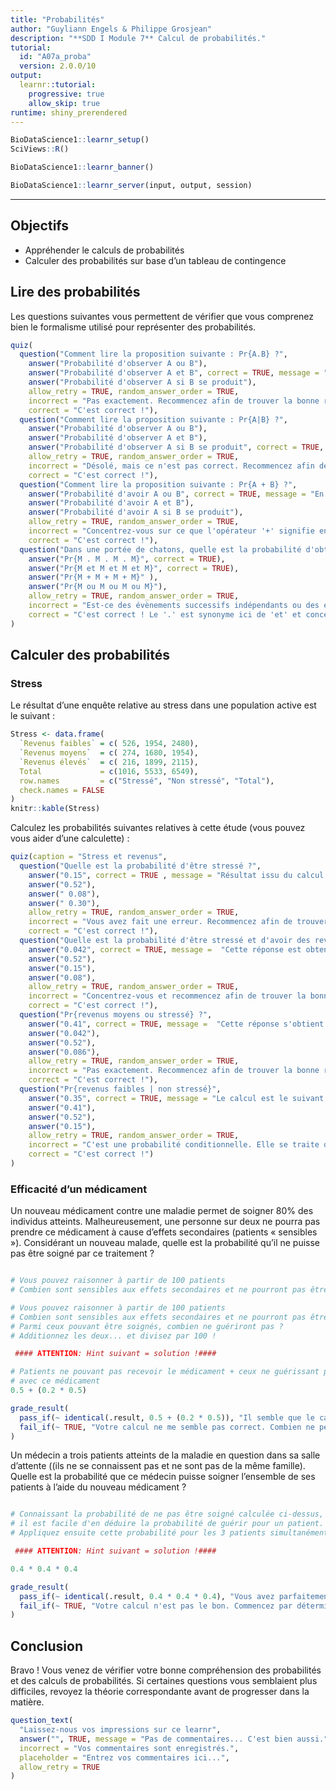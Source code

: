 ```yaml
---
title: "Probabilités"
author: "Guyliann Engels & Philippe Grosjean"
description: "**SDD I Module 7** Calcul de probabilités."
tutorial:
  id: "A07a_proba"
  version: 2.0.0/10
output:
  learnr::tutorial:
    progressive: true
    allow_skip: true
runtime: shiny_prerendered
---
```


```r
BioDataScience1::learnr_setup()
SciViews::R()
```

```r
BioDataScience1::learnr_banner()
```

```r
BioDataScience1::learnr_server(input, output, session)
```

----

## Objectifs

- Appréhender le calculs de probabilités
- Calculer des probabilités sur base d'un tableau de contingence

## Lire des probabilités

Les questions suivantes vous permettent de vérifier que vous comprenez bien le formalisme utilisé pour représenter des probabilités.

```r
quiz(
  question("Comment lire la proposition suivante : Pr{A.B} ?",
    answer("Probabilité d'observer A ou B"),
    answer("Probabilité d'observer A et B", correct = TRUE, message = "Probabilité d'évènements successifs indépendants qui se produisent simultanément"),
    answer("Probabilité d'observer A si B se produit"),
    allow_retry = TRUE, random_answer_order = TRUE,
    incorrect = "Pas exactement. Recommencez afin de trouver la bonne réponse.",
    correct = "C'est correct !"),
  question("Comment lire la proposition suivante : Pr{A|B} ?",
    answer("Probabilité d'observer A ou B"),
    answer("Probabilité d'observer A et B"),
    answer("Probabilité d'observer A si B se produit", correct = TRUE, message = "Ici, nous avons une probabilité conditionnelle que A se produise, sachant que B s'est produit"),
    allow_retry = TRUE, random_answer_order = TRUE,
    incorrect = "Désolé, mais ce n'est pas correct. Recommencez afin de trouver la bonne réponse",
    correct = "C'est correct !"),
  question("Comment lire la proposition suivante : Pr{A + B} ?",
    answer("Probabilité d'avoir A ou B", correct = TRUE, message = "En calcul de probabilité, l'addition signifie que l'on considère la probabilité que l'un parmi plusieurs évènements disjoints se produise"),
    answer("Probabilité d'avoir A et B"),
    answer("Probabilité d'avoir A si B se produit"),
    allow_retry = TRUE, random_answer_order = TRUE,
    incorrect = "Concentrez-vous sur ce que l'opérateur '+' signifie en calcul des probabilités. Recommencez afin de trouver la bonne réponse",
    correct = "C'est correct !"),
  question("Dans une portée de chatons, quelle est la probabilité d'obtenir quatre mâles Pr{M}, sachant que le sex ratio est exactement de 1:1 ?",
    answer("Pr{M . M . M . M}", correct = TRUE),
    answer("Pr{M et M et M et M}", correct = TRUE),
    answer("Pr{M + M + M + M}" ),
    answer("Pr{M ou M ou M ou M}"),
    allow_retry = TRUE, random_answer_order = TRUE,
    incorrect = "Est-ce des évènements successifs indépendants ou des évènements dépendants, réfléchissez. Recommencez afin de trouver la bonne réponse",
    correct = "C'est correct ! Le '.' est synonyme ici de 'et' et concerne des évènements indépendants successifs.")
)
```

## Calculer des probabilités

### Stress

Le résultat d'une enquête relative au stress dans une population active est le suivant\ : 

```r
Stress <- data.frame(
  `Revenus faibles` = c( 526, 1954, 2480),
  `Revenus moyens`  = c( 274, 1680, 1954),
  `Revenus élevés`  = c( 216, 1899, 2115),
  Total             = c(1016, 5533, 6549),
  row.names         = c("Stressé", "Non stressé", "Total"),
  check.names = FALSE
)
knitr::kable(Stress)
```

Calculez les probabilités suivantes relatives à cette étude (vous pouvez vous aider d'une calculette)\ :

```r
quiz(caption = "Stress et revenus",
  question("Quelle est la probabilité d'être stressé ?",
    answer("0.15", correct = TRUE , message = "Résultat issu du calcul suivant : 1016/6549, total stressés sur total général"),
    answer("0.52"),
    answer(" 0.08"),
    answer(" 0.30"),
    allow_retry = TRUE, random_answer_order = TRUE,
    incorrect = "Vous avez fait une erreur. Recommencez afin de trouver la bonne réponse",
    correct = "C'est correct !"),
  question("Quelle est la probabilité d'être stressé et d'avoir des revenus moyens ?",
    answer("0.042", correct = TRUE, message =  "Cette réponse est obtenue comme suit : 274/6549, nombre de stressés à revenus moyens sur le total général"),
    answer("0.52"),
    answer("0.15"),
    answer("0.08"),
    allow_retry = TRUE, random_answer_order = TRUE,
    incorrect = "Concentrez-vous et recommencez afin de trouver la bonne réponse",
    correct = "C'est correct !"),
  question("Pr{revenus moyens ou stressé} ?",
    answer("0.41", correct = TRUE, message =  "Cette réponse s'obtient en effet comme ceci : (1954/6549) + (1016/6549) - (274/6549), probabilité d'être stressé + probabilité d'avoir des revenus moyens. Mais les stressés à revenus moyens sont ici comptabilisés deux fois... donc on doit les soustraire un fois du calcul"),
    answer("0.042"),
    answer("0.52"),
    answer("0.086"),
    allow_retry = TRUE, random_answer_order = TRUE,
    incorrect = "Pas exactement. Recommencez afin de trouver la bonne réponse",
    correct = "C'est correct !"),
  question("Pr{revenus faibles | non stressé}",
    answer("0.35", correct = TRUE, message = "Le calcul est le suivant : 1954/5533, ici, nous considérons uniquement la population de non stressés. Donc on divise les revenus faibles par le total de non stressés et pas par le total général."),
    answer("0.41"),
    answer("0.52"),
    answer("0.15"),
    allow_retry = TRUE, random_answer_order = TRUE,
    incorrect = "C'est une probabilité conditionnelle. Elle se traite d'une façon particulière dans un tableau de contingence. Recommencez afin de trouver la bonne réponse",
    correct = "C'est correct !")
)
```

### Efficacité d'un médicament

Un nouveau médicament contre une maladie permet de soigner 80% des individus atteints. Malheureusement, une personne sur deux ne pourra pas prendre ce médicament à cause d’effets secondaires (patients « sensibles »). Considérant un nouveau malade, quelle est la probabilité qu’il ne puisse pas être soigné par ce traitement ?

```r

```

```r
# Vous pouvez raisonner à partir de 100 patients
# Combien sont sensibles aux effets secondaires et ne pourront pas être soignés ?
```

```r
# Vous pouvez raisonner à partir de 100 patients
# Combien sont sensibles aux effets secondaires et ne pourront pas être soignés ?
# Parmi ceux pouvant être soignés, combien ne guériront pas ?
# Additionnez les deux... et divisez par 100 !

 #### ATTENTION: Hint suivant = solution !####
```

```r
# Patients ne pouvant pas recevoir le médicament + ceux ne guérissant pas
# avec ce médicament
0.5 + (0.2 * 0.5)
```

```r
grade_result(
  pass_if(~ identical(.result, 0.5 + (0.2 * 0.5)), "Il semble que le calcul des probabilités n'a plus de secrets pour vous. Nous avons deux sous-populations indépendantes : celle qui peut recevoir le médicament et celle qui ne le peut pas (nous additionons donc les probabilités respectives). Parmi ceux qui reçoivent le médicament, 20% d'entre eux ne guérissent pas (nous multiplions la probabilité d'appartenir à la sous-population qui peut recevoir le médicament avec la probabilité de ne pas guérir si on reçoit ce médicament)."),
  fail_if(~ TRUE, "Votre calcul ne me semble pas correct. Combien ne peuvent recevoir le médicament, combien n'y réagissent pas positivement ? C'est la clé.")
)
```

Un médecin a trois patients atteints de la maladie en question dans sa salle d’attente ((ils ne se connaissent pas et ne sont pas de la même famille). Quelle est la probabilité que ce médecin puisse soigner l’ensemble de ses patients à l'aide du nouveau médicament ?

```r

```

```r
# Connaissant la probabilité de ne pas être soigné calculée ci-dessus,
# il est facile d'en déduire la probabilité de guérir pour un patient.
# Appliquez ensuite cette probabilité pour les 3 patients simultanément.

 #### ATTENTION: Hint suivant = solution !####
```

```r
0.4 * 0.4 * 0.4
```

```r
grade_result(
  pass_if(~ identical(.result, 0.4 * 0.4 * 0.4), "Vous avez parfaitement compris le principe. Pr{guérison} = 1 - Pr{non guérison} pour un patient. Comme ce sont des évènements indépendants pour les trois patients, nous devons ensuite multiplier les probabilités de chaque patient entre elles."),
  fail_if(~ TRUE, "Votre calcul n'est pas le bon. Commencez par déterminer la probabilité pour un patient. Ensuite appliquez-là pour les trois ensemble.")
)
```

## Conclusion

Bravo ! Vous venez de vérifier votre bonne compréhension des probabilités et des calculs de probabilités. Si certaines questions vous semblaient plus difficiles, revoyez la théorie correspondante avant de progresser dans la matière.

```r
question_text(
  "Laissez-nous vos impressions sur ce learnr",
  answer("", TRUE, message = "Pas de commentaires... C'est bien aussi."),
  incorrect = "Vos commentaires sont enregistrés.",
  placeholder = "Entrez vos commentaires ici...",
  allow_retry = TRUE
)
```
